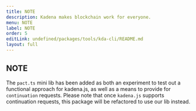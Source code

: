 ```yaml
---
title: NOTE
description: Kadena makes blockchain work for everyone.
menu: NOTE
label: NOTE
order: 5
editLink: undefined/packages/tools/kda-cli/README.md
layout: full
---
```

## NOTE

The `pact.ts` mini lib has been added as both an experiment to test out a
functional approach for kadena.js, as well as a means to provide for
`continuation` requests. Please note that once `kadena.js` supports continuation
requests, this package will be refactored to use our lib instead.

[1]: https://nodejs.org/en

[2]: https://docs.docker.com/get-docker/

[3]: https://docs.github.com/en/packages/working-with-a-github-packages-registry/working-with-the-container-registry

[4]: https://github.com/kadena-community/kadena.js/assets/1508400/41896656-e660-4814-b3bb-c4d68278a61d

[5]: https://github.com/kadena-community/kadena.js/assets/1508400/91dc0b3b-388c-4e59-9401-4f80ce2bdaf9

[6]: https://github.com/kadena-community/kadena.js/assets/1508400/b15c7d1b-0c4e-474e-bf75-10a569b003ae
